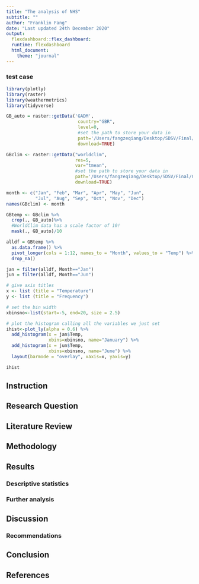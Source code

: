 ```yaml
---
title: "The analysis of NHS"
subtitle: ""
author: "Franklin Fang"
date: "Last updated 24th December 2020"
output:
  flexdashboard::flex_dashboard:
  runtime: flexdashboard  
  html_document:
    theme: "journal"  
---
```


### test case

```r
library(plotly)
library(raster)
library(weathermetrics)
library(tidyverse)

GB_auto = raster::getData('GADM', 
                           country="GBR", 
                           level=0, 
                           #set the path to store your data in
                           path='/Users/fangzeqiang/Desktop/SDSV/Final/CASA0005_Final_Assessment/', 
                           download=TRUE)

GBclim <- raster::getData("worldclim", 
                          res=5, 
                          var="tmean",
                          #set the path to store your data in
                          path='/Users/fangzeqiang/Desktop/SDSV/Final/CASA0005_Final_Assessment/', 
                          download=TRUE)

month <- c("Jan", "Feb", "Mar", "Apr", "May", "Jun", 
           "Jul", "Aug", "Sep", "Oct", "Nov", "Dec")
names(GBclim) <- month

GBtemp <- GBclim %>%
  crop(., GB_auto)%>%
  #WorldClim data has a scale factor of 10!
  mask(., GB_auto)/10

alldf = GBtemp %>% 
  as.data.frame() %>%
  pivot_longer(cols = 1:12, names_to = "Month", values_to = "Temp") %>%
  drop_na()

jan = filter(alldf, Month=="Jan")
jun = filter(alldf, Month=="Jun")

# give axis titles
x <- list (title = "Temperature")
y <- list (title = "Frequency")

# set the bin width
xbinsno<-list(start=-5, end=20, size = 2.5)

# plot the histogram calling all the variables we just set
ihist<-plot_ly(alpha = 0.6) %>%
  add_histogram(x = jan$Temp,
                xbins=xbinsno, name="January") %>%
  add_histogram(x = jun$Temp,
                xbins=xbinsno, name="June") %>% 
  layout(barmode = "overlay", xaxis=x, yaxis=y)

ihist
```

## Instruction

## Research Question

## Literature Review

## Methodology

## Results

### Descriptive statistics

### Further analysis

## Discussion

### Recommendations

## Conclusion

## References
